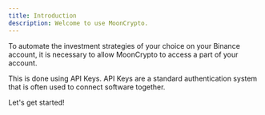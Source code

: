 ```yaml
---
title: Introduction
description: Welcome to use MoonCrypto.
---
```


To automate the investment strategies of your choice on your Binance account, it is necessary to allow MoonCrypto to access a part of your account.

This is done using API Keys. API Keys are a standard authentication system that is often used to connect software together.

Let's get started!
